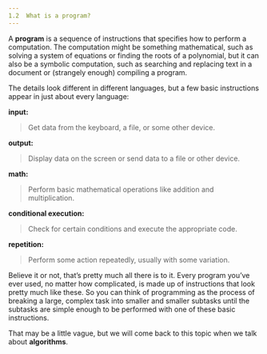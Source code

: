 ```yaml
---
1.2  What is a program?
---
```


A **program** is a sequence of instructions that specifies how to perform a computation. The computation might be something mathematical, such as solving a system of equations or finding the roots of a polynomial, but it can also be a symbolic computation, such as searching and replacing text in a document or (strangely enough) compiling a program.

The details look different in different languages, but a few basic instructions appear in just about every language:

**input:**
> Get data from the keyboard, a file, or some other device.

**output:**
> Display data on the screen or send data to a file or other device.

**math:**
> Perform basic mathematical operations like addition and multiplication.

**conditional execution:**
> Check for certain conditions and execute the appropriate code.

**repetition:**
> Perform some action repeatedly, usually with some variation.

Believe it or not, that’s pretty much all there is to it. Every program you’ve ever used, no matter how complicated, is made up of instructions that look pretty much like these. So you can think of programming as the process of breaking a large, complex task into smaller and smaller subtasks until the subtasks are simple enough to be performed with one of these basic instructions.

That may be a little vague, but we will come back to this topic when we talk about **algorithms**.